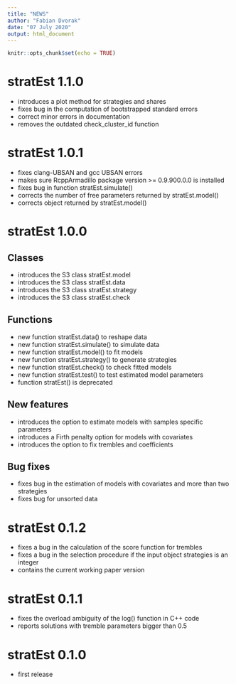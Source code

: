```yaml
---
title: "NEWS"
author: "Fabian Dvorak"
date: "07 July 2020"
output: html_document
---
```


```r
knitr::opts_chunk$set(echo = TRUE)
```
# stratEst 1.1.0
* introduces a plot method for strategies and shares
* fixes bug in the computation of bootstrapped standard errors
* correct minor errors in documentation
* removes the outdated check_cluster_id function

# stratEst 1.0.1
* fixes clang-UBSAN and gcc UBSAN errors
* makes sure RcppArmadillo package version >= 0.9.900.0.0 is installed
* fixes bug in function stratEst.simulate()
* corrects the number of free parameters returned by stratEst.model()
* corrects object returned by stratEst.model()

# stratEst 1.0.0
## Classes
* introduces the S3 class stratEst.model
* introduces the S3 class stratEst.data
* introduces the S3 class stratEst.strategy
* introduces the S3 class stratEst.check

## Functions
* new function stratEst.data() to reshape data
* new function stratEst.simulate() to simulate data
* new function stratEst.model() to fit models
* new function stratEst.strategy() to generate strategies
* new function stratEst.check() to check fitted models
* new function stratEst.test() to test estimated model parameters
* function stratEst() is deprecated

## New features
* introduces the option to estimate models with samples specific parameters
* introduces a Firth penalty option for models with covariates
* introduces the option to fix trembles and coefficients

## Bug fixes 
* fixes bug in the estimation of models with covariates and more than two strategies
* fixes bug for unsorted data

# stratEst 0.1.2

* fixes a bug in the calculation of the score function for trembles
* fixes a bug in the selection procedure if the input object strategies is an integer
* contains the current working paper version


# stratEst 0.1.1

* fixes the overload ambiguity of the log() function in C++ code
* reports solutions with tremble parameters bigger than 0.5

# stratEst 0.1.0

* first release
